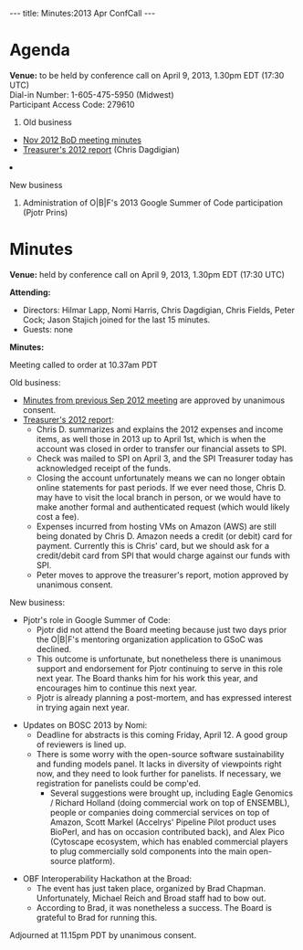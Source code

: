 ---
title: Minutes:2013 Apr ConfCall
---

= Agenda =

'''Venue:''' to be held by conference call on April 9, 2013, 1.30pm EDT (17:30 UTC) <br/>
Dial-in Number:	1-605-475-5950 (Midwest) <br/>
Participant Access Code:	279610

<ol>
<li> Old business </li>
 <ul>
  <li> [[Minutes:2012_Nov_ConfCall| Nov 2012 BoD meeting minutes]]</li>
  <li> [[Media:2012-OBF-Treasurers-Report.pdf| Treasurer's 2012 report]] (Chris Dagdigian)</li>
 </ul>  
<li>New business</li>
<ol style="list-style-type:lower-roman">
 <li>Administration of O|B|F's 2013 Google Summer of Code participation (Pjotr Prins)</li>
</ol>
</ol>

= Minutes =

'''Venue:''' held by conference call on April 9, 2013, 1.30pm EDT (17:30 UTC)

'''Attending:'''
* Directors: Hilmar Lapp, Nomi Harris, Chris Dagdigian, Chris Fields, Peter Cock;  Jason Stajich joined for the last 15 minutes.
* Guests: none

'''Minutes:'''

Meeting called to order at 10.37am PDT

Old business:
* [[Minutes:2012_Sep_ConfCall| Minutes from previous Sep 2012 meeting]] are approved by unanimous consent.
* [[Media:2012-OBF-Treasurers-Report.pdf| Treasurer's 2012 report]]:
** Chris D. summarizes and explains the 2012 expenses and income items, as well those in 2013 up to April 1st, which is when the account was closed in order to transfer our financial assets to SPI.
** Check was mailed to SPI on April 3, and the SPI Treasurer today has acknowledged receipt of the funds.
** Closing the account unfortunately means we can no longer obtain online statements for past periods. If we ever need those, Chris D. may have to visit the local branch in person, or we would have to make another formal and authenticated request (which would likely cost a fee).
** Expenses incurred from hosting VMs on Amazon (AWS) are still being donated by Chris D. Amazon needs a credit (or debit) card for payment. Currently this is Chris' card, but we should ask for a credit/debit card from SPI that would charge against our funds with SPI.
** Peter moves to approve the treasurer's report, motion approved by unanimous consent.

New business:

* Pjotr's role in Google Summer of Code:
** Pjotr did not attend the Board meeting because just two days prior the O|B|F's mentoring organization application to GSoC was declined.
** This outcome is unfortunate, but nonetheless there is unanimous support and endorsement for Pjotr continuing to serve in this role next year. The Board thanks him for his work this year, and encourages him to continue this next year.
** Pjotr is already planning a post-mortem, and has expressed interest in trying again next year.

* Updates on BOSC 2013 by Nomi:
** Deadline for abstracts is this coming Friday, April 12. A good group of reviewers is lined up.
** There is some worry with the open-source software sustainability and funding models panel. It lacks in diversity of viewpoints right now, and they need to look further for panelists. If necessary, we registration for panelists could be comp'ed.
*** Several suggestions were brought up, including Eagle Genomics / Richard Holland (doing commercial work on top of ENSEMBL), people or companies doing commercial services on top of Amazon, Scott Markel (Accelrys' Pipeline Pilot product uses BioPerl, and has on occasion contributed back), and Alex Pico (Cytoscape ecosystem, which has enabled commercial players to plug commercially sold components into the main open-source platform).

* OBF Interoperability Hackathon at the Broad:
** The event has just taken place, organized by Brad Chapman. Unfortunately, Michael Reich and Broad staff had to bow out.
** According to Brad, it was nonetheless a success. The Board is grateful to Brad for running this.

Adjourned at 11.15pm PDT by unanimous consent.